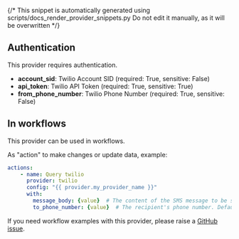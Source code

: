 {/* This snippet is automatically generated using scripts/docs_render_provider_snippets.py 
Do not edit it manually, as it will be overwritten */}

## Authentication
This provider requires authentication.
- **account_sid**: Twilio Account SID (required: True, sensitive: False)
- **api_token**: Twilio API Token (required: True, sensitive: True)
- **from_phone_number**: Twilio Phone Number (required: True, sensitive: False)


## In workflows

This provider can be used in workflows.



As "action" to make changes or update data, example:
```yaml
actions:
    - name: Query twilio
      provider: twilio
      config: "{{ provider.my_provider_name }}"
      with:
        message_body: {value}  # The content of the SMS message to be sent. Defaults to "".
        to_phone_number: {value}  # The recipient's phone number. Defaults to "".
```




If you need workflow examples with this provider, please raise a [GitHub issue](https://github.com/keephq/keep/issues).
